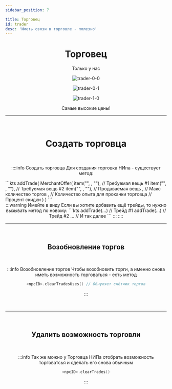 ```yaml
---
sidebar_position: 7

title: Торговец
id: trader
desc: 'Иметь связи в торговле - полезно'
---
```



<div align="center">

# Торговец

Только у нас

<div className="show" id="mask">

<Random max="100">
  <Part low="0" high="94">
<link rel="preload" as="image" href="@site/static/img/doc/titles/NpcTrader0.webp" />

![trader-0-0](@site/static/img/doc/titles/NpcTrader0.webp)

  </Part>
  <Part low="95" high="99">
<link rel="preload" as="image" href="@site/static/img/doc/titles/NpcTrader1.webp" />

![trader-0-1](@site/static/img/doc/titles/NpcTrader1.webp)

  </Part>
  <Part low="100" High="100">
<link rel="preload" as="image" href="@site/static/img/doc/titles/NpcTrader4.webp" />

![trader-1-0](@site/static/img/doc/titles/NpcTrader4.webp)

  </Part>
</Random>

</div>

Самые высокие цены!

---

<br />

# Создать торговца

<br />

::::info Создать торговца
Для создания торговка НИпа - существует метод:
<div align="left">
```kts
<npcID> addTrade(
  MerchantOffer(
    item("<itemID>", <count>, "<nbtTags>"), // Требуемая вещь #1
    item("<itemID>", <count>, "<nbtTags>"), // Требуемая вещь #2
    item("<itemID>", <count>, "<nbtTags>"), // Продаваемая вещь
    <maxTrades>, // Макс количество торгов
    <xpTrade>, // Количество опыта для прокачки торговца
    <priceMultiple> // Процент скидки
  )
)
```
</div>
:::warning Имейте в виду
Если вы хотите добавить ещё трейды, то нужно вызывать метод по новому:
```kts
<npcID> addTrade(...) // Трейд #1
<npdID> addTrade(...) // Трейд #2
... // И так далее
```
:::
::::

<br />

---

<br />

## Возобновление торгов

<br />

:::info Возобновление торгов
Чтобы возобновить торги, а именно снова иметь возможность торговаться - есть метод
```kts
<npcID>.clearTradesUses() // Обнуляет счётчик торгов
```
:::

<br />

---

<br />

## Удалить возможность торговли

<br />

:::info
Так же можно у Торговца НИПа отобрать возможность торговатсья и сделать его снова обычным
```kts
<npcID>.clearTrades()
```
:::

</div>